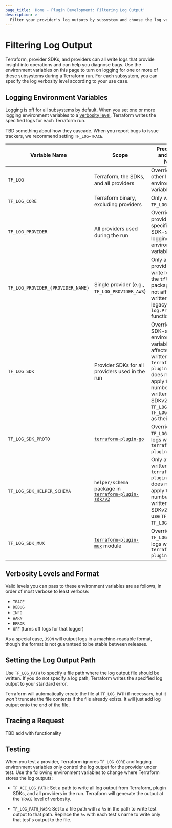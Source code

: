 ```yaml
---
page_title: 'Home - Plugin Development: Filtering Log Output'
description: >-
  Filter your provider's log outputs by subsystem and choose the log verbosity level.
---
```


# Filtering Log Output

Terraform, provider SDKs, and providers can all write logs that provide insight into operations and can help you diagnose bugs. Use the environment variables on this page to turn on logging for one or more of these subsystems during a Terraform run. For each subsystem, you can specify the log verbosity level according to your use case.

## Logging Environment Variables

Logging is off for all subsystems by default. When you set one or more logging environment variables to a [verbosity level](#verbosity-levels-and-format), Terraform writes the specified logs for each Terraform run.

TBD something about how they cascade. When you report bugs to issue trackers, we recommend setting `TF_LOG=TRACE`.

| Variable Name | Scope | Precedence and Usage Notes |
| --------------|-------------|-------------|
`TF_LOG` | Terraform, the SDKs, and all providers | Overrides all other logging environment variables. |
| `TF_LOG_CORE` | Terraform binary, excluding providers | Only works if `TF_LOG` is not set.|
| `TF_LOG_PROVIDER` | All providers used during the run | Overrides provider-specific and SDK-specific logging environment variables.|
| `TF_LOG_PROVIDER_{PROVIDER_NAME}`| Single provider (e.g., `TF_LOG_PROVIDER_AWS`) | Only applies to providers that write logs using the `tflog` package. Does not affect logs written by legacy `log.Print*` functions. |
|`TF_LOG_SDK` | Provider SDKs for all providers used in the run | Overriden by SDK-specific environment variables. Only affects logs written with `terraform-plugin-log`. It does not yet apply to a large number of logs written by SDKv2 that use `TF_LOG` or `TF_LOG_PROVIDER` as their level. |
`TF_LOG_SDK_PROTO` | [`terraform-plugin-go`](https://pkg.go.dev/github.com/hashicorp/terraform-plugin-go) | Overrides `TF_LOG_SDK` for logs written by `terraform-plugin-go` only. |
| `TF_LOG_SDK_HELPER_SCHEMA`| `helper/schema` package in [`terraform-plugin-sdk/v2`](https://pkg.go.dev/github.com/hashicorp/terraform-plugin-sdk/v2/helper/schema)  | Only affects logs written with `terraform-plugin-log`. It does not yet apply to a large number of logs written by SDKv2 that still use `TF_LOG` or `TF_LOG_PROVIDER`. |
|`TF_LOG_SDK_MUX`| [`terraform-plugin-mux`](https://pkg.go.dev/github.com/hashicorp/terraform-plugin-mux) module | Overrides `TF_LOG_SDK` for logs written by `terraform-plugin-mux` only.

## Verbosity Levels and Format

Valid levels you can pass to these environment variables are as follows, in order of most verbose to least verbose:

* `TRACE`
* `DEBUG`
* `INFO`
* `WARN`
* `ERROR`
* `OFF` (turns off logs for that logger)

As a special case, `JSON` will output logs in a machine-readable format, though the format is not guaranteed to be stable between releases.

## Setting the Log Output Path

Use `TF_LOG_PATH` to specify a file path where the log output file should be written. If you do not specify a log path, Terraform writes the specified log output to your standard error.

Terraform will automatically create the file at `TF_LOG_PATH` if necessary, but it _won't_ truncate the file contents if the file already exists. It will just add log output onto the end of the file.

## Tracing a Request

TBD add with functionality 


## Testing

When you test a provider, Terraform ignores `TF_LOG_CORE` and logging environment variables only control the log output for the provider under test. Use the following environment variables to change where Terraform stores the log outputs:

  - `TF_ACC_LOG_PATH`: Set a path to write all log output from Terraform, plugin SDKs, and all providers in the run. Terraform will generate the output at the `TRACE` level of verbosity.

  - `TF_LOG_PATH_MASK`: Set to a file path with a `%s` in the path to write test output to that path. Replace the `%s` with each test's name to write only that test's output to the file.
